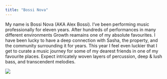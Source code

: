 ```yaml
---
title: "Bossi Nova"
---
```


My name is Bossi Nova (AKA Alex Bossi). I've been performing music professionally for eleven years. After hundreds of performances in many different environments Growth reamains one of my absolute favourites. I have been lucky to have a deep connection with Sasha, the property, and the community surrounding it for years. This year I feel even luckier that I get to curate a music journey for some of my dearest friends in one of my favourite places. Expect intricately woven layers of percussion, deep & lush bass, and transcendent melodies.

![](images/bossi nova.jpg)
